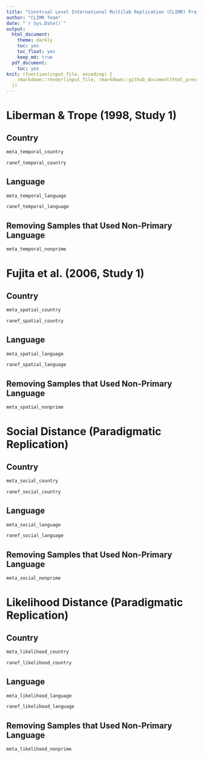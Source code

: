 ```yaml
---
title: "Construal Level International Multilab Replication (CLIMR) Project: Exploration of Country and Language as Random Effects"
author: "CLIMR Team"
date: "`r Sys.Date()`"
output:
  html_document:
    theme: darkly
    toc: yes
    toc_float: yes
    keep_md: true
  pdf_document:
    toc: yes
knit: (function(input_file, encoding) {
    rmarkdown::render(input_file, rmarkdown::github_document(html_preview = FALSE), encoding = encoding, output_dir = "./reports/")
  })
---
```


# Liberman & Trope (1998, Study 1)

## Country

```r
meta_temporal_country
```

```r
ranef_temporal_country
```

## Language

```r
meta_temporal_language
```

```r
ranef_temporal_language
```

## Removing Samples that Used Non-Primary Language

```r
meta_temporal_nonprime
```

# Fujita et al. (2006, Study 1)

## Country

```r
meta_spatial_country
```

```r
ranef_spatial_country
```

## Language

```r
meta_spatial_language
```

```r
ranef_spatial_language
```


## Removing Samples that Used Non-Primary Language

```r
meta_spatial_nonprime
```

# Social Distance (Paradigmatic Replication)

## Country

```r
meta_social_country
```

```r
ranef_social_country
```

## Language

```r
meta_social_language
```

```r
ranef_social_language
```

## Removing Samples that Used Non-Primary Language

```r
meta_social_nonprime
```

# Likelihood Distance (Paradigmatic Replication)

## Country

```r
meta_likelihood_country
```

```r
ranef_likelihood_country
```

## Language

```r
meta_likelihood_language
```

```r
ranef_likelihood_language
```

## Removing Samples that Used Non-Primary Language

```r
meta_likelihood_nonprime
```
